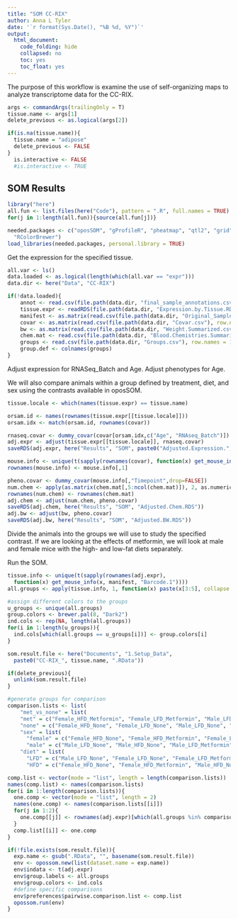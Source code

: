 ```yaml
---
title: "SOM CC-RIX"
author: Anna L Tyler
date: '`r format(Sys.Date(), "%B %d, %Y")`'
output:
  html_document:
    code_folding: hide
    collapsed: no
    toc: yes
    toc_float: yes
---
```


The purpose of this workflow is examine the use of self-organizing maps 
to analyze transcriptome data for the CC-RIX.


```r
args <- commandArgs(trailingOnly = T)
tissue.name <- args[1]
delete_previous <- as.logical(args[2])

if(is.na(tissue.name)){
  tissue.name = "adipose"
  delete_previous <- FALSE
}
  is.interactive <- FALSE
  #is.interactive <- TRUE
```

## SOM Results

```r
library("here")
all.fun <- list.files(here("Code"), pattern = ".R", full.names = TRUE)
for(j in 1:length(all.fun)){source(all.fun[j])}
```


```r
needed.packages <- c("oposSOM", "gProfileR", "pheatmap", "qtl2", "grid", "stringr",
  "RColorBrewer")
load_libraries(needed.packages, personal.library = TRUE)
```


Get the expression for the specified tissue.


```r
all.var <- ls()
data.loaded <- as.logical(length(which(all.var == "expr")))
data.dir <- here("Data", "CC-RIX")

if(!data.loaded){
    annot <- read.csv(file.path(data.dir, "final_sample_annotations.csv"))
    tissue.expr <- readRDS(file.path(data.dir, "Expression.by.Tissue.RDS"))
    manifest <- as.matrix(read.csv(file.path(data.dir, "Original_Samples_Manifest.csv")))
    covar <- as.matrix(read.csv(file.path(data.dir, "Covar.csv"), row.names = 1))
    bw <- as.matrix(read.csv(file.path(data.dir, "Weight.Summarized.csv"), header = TRUE, row.names = 1))
    chem.mat <- read.csv(file.path(data.dir, "Blood.Chemistries.Summarized.csv"), row.names = 1)
    groups <- read.csv(file.path(data.dir, "Groups.csv"), row.names = 1)
    group.def <- colnames(groups)
}
```

Adjust expression for RNASeq_Batch and Age.
Adjust phenotypes for Age.

We will also compare animals within a
group defined by treatment, diet, and sex using the
contrasts available in oposSOM.

```r
tissue.locale <- which(names(tissue.expr) == tissue.name)

orsam.id <- names(rownames(tissue.expr[[tissue.locale]]))
orsam.idx <- match(orsam.id, rownames(covar))

rnaseq.covar <- dummy_covar(covar[orsam.idx,c("Age", "RNAseq_Batch")])
adj.expr <- adjust(tissue.expr[[tissue.locale]], rnaseq.covar)
saveRDS(adj.expr, here("Results", "SOM", paste0("Adjusted.Expression.", tissue.name, ".RDS")))

mouse.info <- unique(t(sapply(rownames(covar), function(x) get_mouse_info(x, manifest, "User.Inputs"))))
rownames(mouse.info) <- mouse.info[,1]

pheno.covar <- dummy_covar(mouse.info[,"Timepoint",drop=FALSE])
num.chem <- apply(as.matrix(chem.mat[,5:ncol(chem.mat)]), 2, as.numeric)
rownames(num.chem) <- rownames(chem.mat)
adj.chem <- adjust(num.chem, pheno.covar)
saveRDS(adj.chem, here("Results", "SOM", "Adjusted.Chem.RDS"))
adj.bw <- adjust(bw, pheno.covar)
saveRDS(adj.bw, here("Results", "SOM", "Adjusted.BW.RDS"))
```

Divide the animals into the groups we will use to study
the specified contrast. If we are looking at the effects
of metformin, we will look at male and female mice with
the high- and low-fat diets separately.

Run the SOM.

```r
tissue.info <- unique(t(sapply(rownames(adj.expr), 
  function(x) get_mouse_info(x, manifest, "Barcode.1"))))
all.groups <- apply(tissue.info, 1, function(x) paste(x[3:5], collapse = "_"))

#assign different colors to the groups
u_groups <- unique(all.groups)
group.colors <- brewer.pal(8, "Dark2")
ind.cols <- rep(NA, length(all.groups))
for(i in 1:length(u_groups)){
  ind.cols[which(all.groups == u_groups[i])] <- group.colors[i]
}

som.result.file <- here("Documents", "1.Setup_Data", 
  paste0("CC-RIX_", tissue.name, ".RData"))

if(delete_previous){
  unlink(som.result.file)
}

#generate groups for comparison
comparison.lists <- list(
    "met_vs_none" = list(
    "met" = c("Female_HFD_Metformin", "Female_LFD_Metformin", "Male_LFD_Metformin", "Male_HFD_Metformin"),
    "none" = c("Female_HFD_None", "Female_LFD_None", "Male_LFD_None", "Male_HFD_None")),
    "sex" = list(
      "female" = c("Female_HFD_None", "Female_HFD_Metformin", "Female_LFD_None", "Female_LFD_Metformin"),
      "male" = c("Male_LFD_None", "Male_HFD_None", "Male_LFD_Metformin", "Male_HFD_Metformin")),
    "diet" = list(
      "LFD" = c("Male_LFD_None", "Female_LFD_None", "Female_LFD_Metformin", "Male_LFD_Metformin"),
      "HFD" = c("Female_HFD_None", "Female_HFD_Metformin", "Male_HFD_None", "Male_HFD_Metformin")))

comp.list <- vector(mode = "list", length = length(comparison.lists))
names(comp.list) <- names(comparison.lists)
for(i in 1:length(comparison.lists)){
  one.comp <- vector(mode = "list", length = 2)
  names(one.comp) <- names(comparison.lists[[i]])
  for(j in 1:2){
    one.comp[[j]] <- rownames(adj.expr)[which(all.groups %in% comparison.lists[[i]][[j]])]
  }
  comp.list[[i]] <- one.comp
}

if(!file.exists(som.result.file)){
  exp.name <- gsub(".RData", "", basename(som.result.file))
  env <- opossom.new(list(dataset.name = exp.name))
  env$indata <- t(adj.expr)
  env$group.labels <- all.groups
  env$group.colors <- ind.cols
  #define specific comparisons
  env$preferences$pairwise.comparison.list <- comp.list
  opossom.run(env)
}
```
